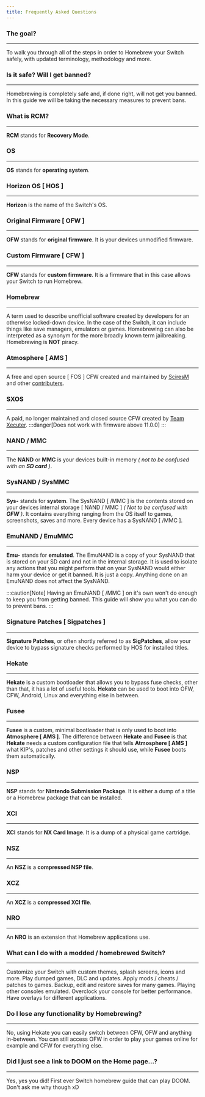 ```yaml
---
title: Frequently Asked Questions
---
```



### The goal?

---

To walk you through all of the steps in order to Homebrew your Switch safely, with updated terminology, methodology and more.

### Is it safe? Will I get banned?

---

Homebrewing is completely safe and, if done right, will not get you banned. In this guide we will be taking the necessary measures to prevent bans.

### What is RCM?

---

**RCM** stands for **Recovery Mode**.

### OS

---

**OS** stands for **operating system**.

### Horizon OS [ HOS ]

---

**Horizon** is the name of the Switch's OS.

### Original Firmware [ OFW ]

---

**OFW** stands for **original firmware**. It is your devices unmodified firmware.

### Custom Firmware [ CFW ]

---

**CFW** stands for **custom firmware**. It is a firmware that in this case allows your Switch to run Homebrew.

### Homebrew

---

A term used to describe unofficial software created by developers for an otherwise locked-down device.
In the case of the Switch, it can include things like save managers, emulators or games.
Homebrewing can also be interpreted as a synonym for the more broadly known term jailbreaking.
Homebrewing is **NOT** piracy.

### Atmosphere [ AMS ]

---

A free and open source [ FOS ] CFW created and maintained by [SciresM](https://github.com/SciresM) and other [contributers](https://github.com/Atmosphere-NX/Atmosphere/graphs/contributors).

### SXOS <Badge text="Deprecated" variant="danger" />

---

A paid, no longer maintained and closed source CFW created by [Team Xecuter](https://en.wikipedia.org/wiki/Team_Xecuter).
:::danger[Does not work with firmware above 11.0.0]
:::

### NAND / MMC

---

The **NAND** or **MMC** is your devices built-in memory *( not to be confused with an **SD card** )*.

### SysNAND / SysMMC

---

**Sys-** stands for **system**.
The SysNAND [ /MMC ] is the contents stored on your devices internal storage [ NAND / MMC ] *( Not to be confused with **OFW** )*.
It contains everything ranging from the OS itself to games, screenshots, saves and more.
Every device has a SysNAND [ /MMC ].

### EmuNAND / EmuMMC

---

**Emu-** stands for **emulated**.
The EmuNAND is a copy of your SysNAND that is stored on your SD card and not in the internal storage.
It is used to isolate any actions that you might perform that on your SysNAND would either harm your device or get it banned.
It is just a copy. Anything done on an EmuNAND does not affect the SysNAND.

:::caution[Note]
Having an EmuNAND [ /MMC ] on it's own won't do enough to keep you from getting banned.
This guide will show you what you can do to prevent bans.
:::


### Signature Patches [ Sigpatches ]

---

**Signature Patches**, or often shortly referred to as **SigPatches**, allow your device to bypass signature checks performed by HOS for installed titles.

### Hekate

---

**Hekate** is a custom bootloader that allows you to bypass fuse checks, other than that, it has a lot of useful tools.
**Hekate** can be used to boot into OFW, CFW, Android, Linux and everything else in between.

### Fusee

---

**Fusee** is a custom, minimal bootloader that is only used to boot into **Atmosphere [ AMS ]**.
The difference between **Hekate** and **Fusee** is that **Hekate** needs a custom configuration file that tells **Atmosphere [ AMS ]** what KIP's, patches and other settings it should use, while **Fusee** boots them automatically.

### NSP

---

**NSP** stands for **Nintendo Submission Package**.
It is either a dump of a title or a Homebrew package that can be installed.

### XCI

---

**XCI** stands for **NX Card Image**.
It is a dump of a physical game cartridge.

### NSZ

---

An **NSZ** is a **compressed NSP file**.

### XCZ

---

An **XCZ** is a **compressed XCI file**.

### NRO

---

An **NRO** is an extension that Homebrew applications use.

### What can I do with a modded / homebrewed Switch?

---

Customize your Switch with custom themes, splash screens, icons and more.
Play dumped games, DLC and updates.
Apply mods / cheats / patches to games.
Backup, edit and restore saves for many games.
Playing other consoles emulated.
Overclock your console for better performance.
Have overlays for different applications.

### Do I lose any functionality by Homebrewing?

---

No, using Hekate you can easily switch between CFW, OFW and anything in-between. You can still access OFW in order to play your games online for example and CFW for everything else.

### Did I just see a link to DOOM on the Home page...?

---

Yes, yes you did! First ever Switch homebrew guide that can play DOOM. Don't ask me why though xD